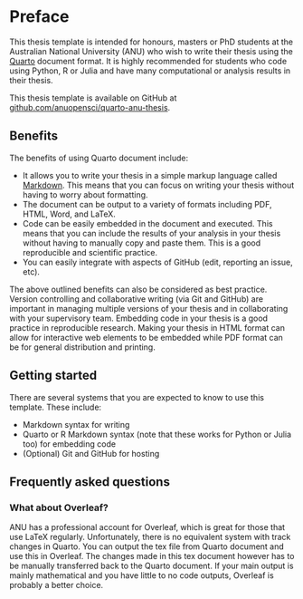 # Preface {.unnumbered}


This thesis template is intended for honours, masters or PhD students at the Australian National University (ANU) who wish to write their thesis using the [Quarto](https://quarto.org/) document format. It is highly recommended for students who code using Python, R or Julia and have many computational or analysis results in their thesis.

::: callout-note

This thesis template is available on GitHub at [github.com/anuopensci/quarto-anu-thesis](https://github.com/anuopensci/quarto-anu-thesis).

:::

## Benefits 

The benefits of using Quarto document include:

- It allows you to write your thesis in a simple markup language called [Markdown](https://www.markdownguide.org/). This means that you can focus on writing your thesis without having to worry about formatting. 
- The document can be output to a variety of formats including PDF, HTML, Word, and LaTeX.
- Code can be easily embedded in the document and executed. This means that you can include the results of your analysis in your thesis without having to manually copy and paste them. This is a good reproducible and scientific practice.
- You can easily integrate with aspects of GitHub (edit, reporting an issue, etc).


The above outlined benefits can also be considered as best practice. Version controlling and collaborative writing (via Git and GitHub) are important in managing multiple versions of your thesis and in collaborating with your supervisory team. Embedding code in your thesis is a good practice in reproducible research. Making your thesis in HTML format can allow for interactive web elements to be embedded while PDF format can be for general distribution and printing.


## Getting started

There are several systems that you are expected to know to use this template. These include:

- Markdown syntax for writing
- Quarto or R Markdown syntax (note that these works for Python or Julia too) for embedding code
- (Optional) Git and GitHub for hosting


## Frequently asked questions 

### What about Overleaf?

ANU has a professional account for Overleaf, which is great for those that use LaTeX regularly. Unfortunately, there is no equivalent system with track changes in Quarto. You can output the tex file from Quarto document and use this in Overleaf. The changes made in this tex document however has to be manually transferred back to the Quarto document. If your main output is mainly mathematical and you have little to no code outputs, Overleaf is probably a better choice.
